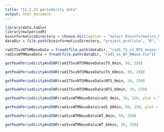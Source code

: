 ```yaml
---
title: "11.2.22 periodicity data"
output: html_document
---
```


```r
library(data.table)
library(mutperiodR)
bioinformaticsDirectory = choose.dir(caption = "Select Bioinformatics_Projects Directory")
dataDir = file.path(bioinformaticsDirectory, "project_protista", "R", "data", "11.2.22_wyrick")

rad1TSvsNTSMNaseData = fread(file.path(dataDir, "rad1_TS_vs_NTS_mnase.tsv"))
rad1vsWTMNaseData = fread(file.path(dataDir, "rad1_vs_WT_MNase.tsv"))
```


```r
getPeakPeriodicityAndSNR(rad1TSvsNTSMNaseData$TS_0min, 50, 250)
```

```r
getPeakPeriodicityAndSNR(rad1TSvsNTSMNaseData$TS_60min, 50, 250)
```

```r
getPeakPeriodicityAndSNR(rad1TSvsNTSMNaseData$NTS_0min, 50, 250)
```

```r
getPeakPeriodicityAndSNR(rad1TSvsNTSMNaseData$NTS_60min, 50, 250)
```


```r
getPeakPeriodicityAndSNR(rad1vsWTMNaseData$rad1_0min, 50, 250, plot = TRUE)
```

```r
getPeakPeriodicityAndSNR(rad1vsWTMNaseData$rad1_60min, 50, 250, plot = TRUE)
```

```r
getPeakPeriodicityAndSNR(rad1vsWTMNaseData$WT_0min, 50, 250)
```

```r
getPeakPeriodicityAndSNR(rad1vsWTMNaseData$WT_60min, 50, 250)
```

